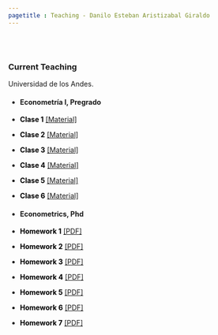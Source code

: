 ```yaml
---
pagetitle : Teaching - Danilo Esteban Aristizabal Giraldo
---
```


<br> </br>

### Current Teaching 
Universidad de los Andes.

* #### Econometría I, Pregrado

+ <strong style="color:black;font-size:14px;"> Clase 1</strong> [[Material]](https://danilo-aristizabal.github.io/teaching/econometria/Clase_1_Intro_Stata.rar)
+ <strong style="color:black;font-size:14px;"> Clase 2</strong> [[Material]](https://danilo-aristizabal.github.io/teaching/econometria/Clase_2_Intro_R.zip)
+ <strong style="color:black;font-size:14px;"> Clase 3</strong> [[Material]](https://danilo-aristizabal.github.io/teaching/econometria/Clase_3_Estadisticas_Descriptivas_y_Graficos.zip)
+ <strong style="color:black;font-size:14px;"> Clase 4</strong> [[Material]](https://danilo-aristizabal.github.io/teaching/econometria/Clase_4_Modelo_regresion_lineal.rar)
+ <strong style="color:black;font-size:14px;"> Clase 5</strong> [[Material]](https://danilo-aristizabal.github.io/teaching/econometria/Clase_5_Modelo_regresion_lineal.rar)
+ <strong style="color:black;font-size:14px;"> Clase 6</strong> [[Material]](https://danilo-aristizabal.github.io/teaching/econometria/Clase_6_MRL_R.rar)


* #### Econometrics, Phd

 + <strong style="color:black;font-size:14px;"> Homework 1</strong> [[PDF]](https://danilo-aristizabal.github.io/teaching/econometrics/20200819_HW1.pdf)
 + <strong style="color:black;font-size:14px;"> Homework 2</strong> [[PDF]](https://danilo-aristizabal.github.io/teaching/econometrics/20200827_HW2.pdf)
 + <strong style="color:black;font-size:14px;"> Homework 3</strong> [[PDF]](https://danilo-aristizabal.github.io/teaching/econometrics/20200903_HW3.pdf)
 + <strong style="color:black;font-size:14px;"> Homework 4</strong> [[PDF]](https://danilo-aristizabal.github.io/teaching/econometrics/20200910_HW4.pdf)
 + <strong style="color:black;font-size:14px;"> Homework 5</strong> [[PDF]](https://danilo-aristizabal.github.io/teaching/econometrics/20200917_HW5.pdf)
 + <strong style="color:black;font-size:14px;"> Homework 6</strong> [[PDF]](https://danilo-aristizabal.github.io/teaching/econometrics/20200924_HW6.pdf)
+ <strong style="color:black;font-size:14px;"> Homework 7</strong> [[PDF]](https://danilo-aristizabal.github.io/teaching/econometrics/20201015_HW7.pdf)

<!-- GitHub  You can see my Econometrics course at GitHub [here](https://github.com/Econometrics). -->